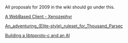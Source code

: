 All proposals for 2009 in the wiki should go under this.

[[GSoC_2009-xenozephyr|A WebBased Client - Xenozephyr]]

[[An_adventuring_(Elite-style)_ruleset_for_Thousand_Parsec]]

[[Building a libtpproto-c and an AI]]